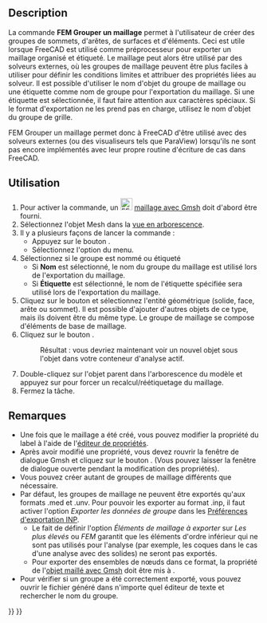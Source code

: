 <languages/>

{{Docnav/fr
|[[FEM_MeshRegion/fr|Mailler plus finement]]
|[[FEM_CreateElementsSet/fr|Effacer des éléments]]
|[[FEM_Workbench/fr|Atelier FEM]]
|IconL=FEM_MeshRegion.svg
|IconR=FEM_CreateElementsSet.svg
|IconC=Workbench_FEM.svg
}}

{{GuiCommand/fr
|Name=FEM MeshGroup
|Name/fr=FEM Grouper un maillage
|MenuLocation=Maillage → Grouper un maillage
|Workbenches=[[FEM_Workbench/fr|FEM]]
|SeeAlso=[[FEM_tutorial/fr|FEM Tutoriel]]
}}

==Description==

La commande '''FEM Grouper un maillage''' permet à l'utilisateur de créer des groupes de sommets, d'arêtes, de surfaces et d'éléments. Ceci est utile lorsque FreeCAD est utilisé comme préprocesseur pour exporter un maillage organisé et étiqueté. Le maillage peut alors être utilisé par des solveurs externes, où les groupes de maillage peuvent être plus faciles à utiliser pour définir les conditions limites et attribuer des propriétés liées au solveur. Il est possible d'utiliser le nom d'objet du groupe de maillage ou une étiquette comme nom de groupe pour l'exportation du maillage. Si une étiquette est sélectionnée, il faut faire attention aux caractères spéciaux. Si le format d'exportation ne les prend pas en charge, utilisez le nom d'objet du groupe de grille.

FEM Grouper un maillage permet donc à FreeCAD d'être utilisé avec des solveurs externes (ou des visualiseurs tels que ParaView) lorsqu'ils ne sont pas encore implémentés avec leur propre routine d'écriture de cas dans FreeCAD.

<span id="Usage"></span>
==Utilisation==

<div class="mw-translate-fuzzy">
# Pour activer la commande, un [[Image:FEM_MeshGmshFromShape.svg|24px]] [[FEM_MeshGmshFromShape/fr|maillage avec Gmsh]] doit d'abord être fourni.
# Sélectionnez l'objet Mesh dans la [[Tree_view/fr|vue en arborescence]].
# Il y a plusieurs façons de lancer la commande :
#* Appuyez sur le bouton {{Button|[[Image:FEM_MeshGroup.svg|16px]] [[FEM_MeshGroup/fr|Grouper un maillage]]}}.
#* Sélectionnez l'option {{MenuCommand|Maillage → [[Image:FEM_MeshGroup.svg|24px]] Grouper un maillage}} du menu.
# Sélectionnez si le groupe est nommé ou étiqueté
#*Si '''Nom''' est sélectionné, le nom du groupe du maillage est utilisé lors de l'exportation du maillage.
#*Si '''Étiquette''' est sélectionné, le nom de l'étiquette spécifiée sera utilisé lors de l'exportation du maillage.
# Cliquez sur le bouton {{Button|Ajouter}} et sélectionnez l'entité géométrique (solide, face, arête ou sommet). Il est possible d'ajouter d'autres objets de ce type, mais ils doivent être du même type. Le groupe de maillage se compose d'éléments de base de maillage.
# Cliquez sur le bouton {{Button|OK}}.
#: Résultat : vous devriez maintenant voir un nouvel objet {{incode|FEMMeshGroup}} sous l'objet {{incode|FEMMeshGMSH}} dans votre conteneur d'analyse actif.
# Double-cliquez sur l'objet parent {{incode|FEMMeshGMSH}} dans l'arborescence du modèle et appuyez sur {{Button|Appliquer}} pour forcer un recalcul/réétiquetage du maillage.
# Fermez la tâche.
</div>

<span id="Notes"></span>
==Remarques==

* Une fois que le maillage a été créé, vous pouvez modifier la propriété du label à l'aide de l'[[Property_editor/fr|éditeur de propriétés]].
* Après avoir modifié une propriété, vous devez rouvrir la fenêtre de dialogue Gmsh et cliquez sur le bouton {{Button|Appliquer}}. (Vous pouvez laisser la fenêtre de dialogue ouverte pendant la modification des propriétés).
* Vous pouvez créer autant de groupes de maillage différents que nécessaire.
* Par défaut, les groupes de maillage ne peuvent être exportés qu'aux formats .med et .unv. Pour pouvoir les exporter au format .inp, il faut activer l'option ''Exporter les données de groupe'' dans les [[Import_Export_Preferences/fr#INP|Préférences d'exportation INP]].
** Le fait de définir l'option ''Éléments de maillage à exporter'' sur ''Les plus élevés'' ou ''FEM'' garantit que les éléments d'ordre inférieur qui ne sont pas utilisés pour l'analyse (par exemple, les coques dans le cas d'une analyse avec des solides) ne seront pas exportés.
** Pour exporter des ensembles de nœuds dans ce format, la propriété {{PropertyData|Groups Of Nodes}} de l'[[FEM_MeshGmshFromShape/fr|objet maillé avec Gmsh]] doit être mis à {{True}}.
* Pour vérifier si un groupe a été correctement exporté, vous pouvez ouvrir le fichier généré dans n'importe quel éditeur de texte et rechercher le nom du groupe.

{{Docnav/fr
|[[FEM_MeshRegion/fr|Mailler plus finement]]
|[[FEM_CreateElementsSet/fr|Effacer des éléments]]
|[[FEM_Workbench/fr|Atelier FEM]]
|IconL=FEM_MeshRegion.svg
|IconR=FEM_CreateElementsSet.svg
|IconC=Workbench_FEM.svg
}}

{{FEM_Tools_navi{{#translation:}}}}
{{Userdocnavi{{#translation:}}}}